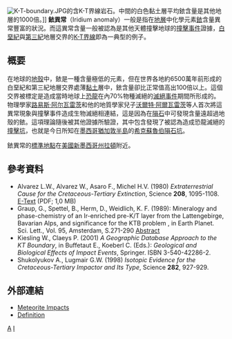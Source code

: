 [[File:K-T-boundary.JPG|right]]的含K-T界線岩石。中間的白色黏土層平均銥含量是其他地層的1000倍。]]
'''銥異常'''（Iridium anomaly）一般是指在[[地層|地層]]中化學元素[[銥|銥]]含量異常豐富的狀況。而這異常含量一般被認為是其他天體撞擊地球的[[撞擊事件|撞擊事件]]證據，[[白堊紀|白堊紀]]與[[第三紀|第三紀]]地層交界的[[K-T界線|K-T界線]]即為一典型的例子。

==概要==
在地球的[[地殼|地殼]]中，銥是一種含量極低的元素，但在世界各地約6500萬年前形成的白堊紀和第三紀地層交界處薄[[黏土|黏土]]層中，銥含量卻比正常值高出100倍以上。這個交界被標定是造成當時地球上[[恐龍|恐龍]]在內70%物種滅絕的[[滅絕事件|滅絕事件]]期間所形成的。物理學家[[路易斯·阿尔瓦雷茨|路易斯·阿尔瓦雷茨]]和他的地質學家兒子[[沃爾特·阿爾瓦雷茨|沃爾特·阿爾瓦雷茨]]等人首次將這異常現象與撞擊事件造成生物滅絕相連結，這是因為在[[隕石|隕石]]中可發現含量遠超過地殼的銥。這項理論隨後被其他證據所驗證，其中包含發現了被認為造成恐龍滅絕的[[撞擊坑|撞擊坑]]，也就是今日所知在[[墨西哥|墨西哥]][[猶加敦半島|猶加敦半島]]的[[希克蘇魯伯隕石坑|希克蘇魯伯隕石坑]]。

銥異常的[[標準地點|標準地點]]在[[美國|美國]][[新墨西哥州|新墨西哥州]][[拉頓_(新墨西哥州)|拉頓]]附近。

==參考資料==
* Alvarez L.W., Alvarez W., Asaro F., Michel H.V. (1980) ''Extraterrestrial Cause for the Cretaceous-Tertiary Extinction'', Science '''208''', 1095-1108. [https://web.archive.org/web/20121021042738/http://www3.geosc.psu.edu/~jfk4/Geosci_500/Discussion%20papers/Alvarez_etal_Science_80.pdf E-Text] (PDF; 1,0 MB)
* Graup, G., Spettel, B., Herm, D., Weidlich, K. F. (1989): Mineralogy and phase-chemistry of an Ir-enriched pre-K/T layer from the Lattengebirge, Bavarian Alps, and significance for the KTB problem , in Earth Planet. Sci. Lett., Vol. 95, Amsterdam, S.271-290 [http://www.sciencedirect.com/science?_ob=ArticleURL&_udi=B6V61-473F25T-59&_user=10&_coverDate=11%2F30%2F1989&_rdoc=1&_fmt=high&_orig=search&_sort=d&_docanchor=&view=c&_acct=C000050221&_version=1&_urlVersion=0&_userid=10&md5=f23d86dff636c7c586b1b7daadfd62d0 Abstract]
* Kiesling W., Claeys P. (2001) ''A Geographic Database Approach to the KT Boundary'', in Buffetaut E., Koeberl C. (Eds.): ''Geological and Biological Effects of Impact Events'', Springer. ISBN 3-540-42286-2.
* Shukolyukov A., Lugmair G.W. (1998) ''Isotopic Evidence for the Cretaceous-Tertiary Impactor and Its Type'', Science '''282''', 927-929.

==外部連結==
*[https://web.archive.org/web/20090104084356/http://www.tiscali.co.uk/reference/encyclopaedia/hutchinson/m0046810.html Meteorite Impacts]
*[http://csep10.phys.utk.edu/astr161/lect/meteors/impacts.html Definition]

[[Category:銥|A]]
[[Category:撞擊事件|I]]
{{geology-stub}}